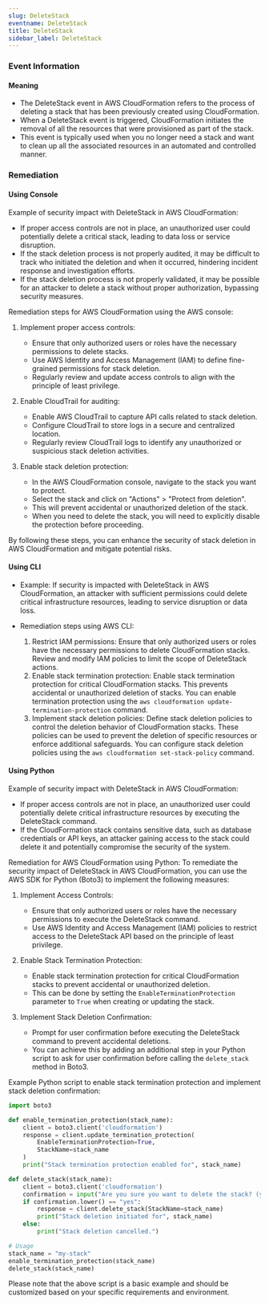 ```yaml
--- 
slug: DeleteStack
eventname: DeleteStack
title: DeleteStack
sidebar_label: DeleteStack
---
```

                       
### Event Information

#### Meaning

- The DeleteStack event in AWS CloudFormation refers to the process of deleting a stack that has been previously created using CloudFormation.
- When a DeleteStack event is triggered, CloudFormation initiates the removal of all the resources that were provisioned as part of the stack.
- This event is typically used when you no longer need a stack and want to clean up all the associated resources in an automated and controlled manner.

### Remediation

#### Using Console

Example of security impact with DeleteStack in AWS CloudFormation:
- If proper access controls are not in place, an unauthorized user could potentially delete a critical stack, leading to data loss or service disruption.
- If the stack deletion process is not properly audited, it may be difficult to track who initiated the deletion and when it occurred, hindering incident response and investigation efforts.
- If the stack deletion process is not properly validated, it may be possible for an attacker to delete a stack without proper authorization, bypassing security measures.

Remediation steps for AWS CloudFormation using the AWS console:
1. Implement proper access controls:
   - Ensure that only authorized users or roles have the necessary permissions to delete stacks.
   - Use AWS Identity and Access Management (IAM) to define fine-grained permissions for stack deletion.
   - Regularly review and update access controls to align with the principle of least privilege.

2. Enable CloudTrail for auditing:
   - Enable AWS CloudTrail to capture API calls related to stack deletion.
   - Configure CloudTrail to store logs in a secure and centralized location.
   - Regularly review CloudTrail logs to identify any unauthorized or suspicious stack deletion activities.

3. Enable stack deletion protection:
   - In the AWS CloudFormation console, navigate to the stack you want to protect.
   - Select the stack and click on "Actions" > "Protect from deletion".
   - This will prevent accidental or unauthorized deletion of the stack.
   - When you need to delete the stack, you will need to explicitly disable the protection before proceeding.

By following these steps, you can enhance the security of stack deletion in AWS CloudFormation and mitigate potential risks.

#### Using CLI

- Example: If security is impacted with DeleteStack in AWS CloudFormation, an attacker with sufficient permissions could delete critical infrastructure resources, leading to service disruption or data loss.

- Remediation steps using AWS CLI:
  1. Restrict IAM permissions: Ensure that only authorized users or roles have the necessary permissions to delete CloudFormation stacks. Review and modify IAM policies to limit the scope of DeleteStack actions.
  2. Enable stack termination protection: Enable stack termination protection for critical CloudFormation stacks. This prevents accidental or unauthorized deletion of stacks. You can enable termination protection using the `aws cloudformation update-termination-protection` command.
  3. Implement stack deletion policies: Define stack deletion policies to control the deletion behavior of CloudFormation stacks. These policies can be used to prevent the deletion of specific resources or enforce additional safeguards. You can configure stack deletion policies using the `aws cloudformation set-stack-policy` command.

#### Using Python

Example of security impact with DeleteStack in AWS CloudFormation:
- If proper access controls are not in place, an unauthorized user could potentially delete critical infrastructure resources by executing the DeleteStack command.
- If the CloudFormation stack contains sensitive data, such as database credentials or API keys, an attacker gaining access to the stack could delete it and potentially compromise the security of the system.

Remediation for AWS CloudFormation using Python:
To remediate the security impact of DeleteStack in AWS CloudFormation, you can use the AWS SDK for Python (Boto3) to implement the following measures:

1. Implement Access Controls:
   - Ensure that only authorized users or roles have the necessary permissions to execute the DeleteStack command.
   - Use AWS Identity and Access Management (IAM) policies to restrict access to the DeleteStack API based on the principle of least privilege.

2. Enable Stack Termination Protection:
   - Enable stack termination protection for critical CloudFormation stacks to prevent accidental or unauthorized deletion.
   - This can be done by setting the `EnableTerminationProtection` parameter to `True` when creating or updating the stack.

3. Implement Stack Deletion Confirmation:
   - Prompt for user confirmation before executing the DeleteStack command to prevent accidental deletions.
   - You can achieve this by adding an additional step in your Python script to ask for user confirmation before calling the `delete_stack` method in Boto3.

Example Python script to enable stack termination protection and implement stack deletion confirmation:

```python
import boto3

def enable_termination_protection(stack_name):
    client = boto3.client('cloudformation')
    response = client.update_termination_protection(
        EnableTerminationProtection=True,
        StackName=stack_name
    )
    print("Stack termination protection enabled for", stack_name)

def delete_stack(stack_name):
    client = boto3.client('cloudformation')
    confirmation = input("Are you sure you want to delete the stack? (yes/no): ")
    if confirmation.lower() == "yes":
        response = client.delete_stack(StackName=stack_name)
        print("Stack deletion initiated for", stack_name)
    else:
        print("Stack deletion cancelled.")

# Usage
stack_name = "my-stack"
enable_termination_protection(stack_name)
delete_stack(stack_name)
```

Please note that the above script is a basic example and should be customized based on your specific requirements and environment.


 